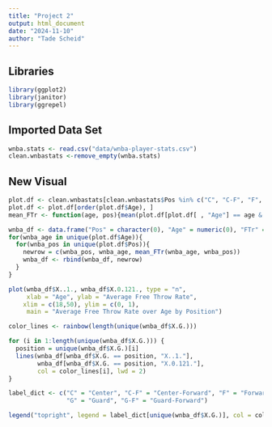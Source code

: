 ```yaml
---
title: "Project 2"
output: html_document
date: "2024-11-10"
author: "Tade Scheid"
---
```


## Libraries
```r
library(ggplot2)
library(janitor)
library(ggrepel)
```

## Imported Data Set
```r
wnba.stats <- read.csv("data/wnba-player-stats.csv")
clean.wnbastats <-remove_empty(wnba.stats)
```

## New Visual
```r
plot.df <- clean.wnbastats[clean.wnbastats$Pos %in% c("C", "C-F", "F", "F-C", "F-G", "G", "G-F" ), ]
plot.df <- plot.df[order(plot.df$Age), ]
mean_FTr <- function(age, pos){mean(plot.df[plot.df[ , "Age"] == age & plot.df[ , "Pos"] == pos, "FTr"])}

wnba_df <- data.frame("Pos" = character(0), "Age" = numeric(0), "FTr" = numeric(0))
for(wnba_age in unique(plot.df$Age)){
  for(wnba_pos in unique(plot.df$Pos)){
    newrow = c(wnba_pos, wnba_age, mean_FTr(wnba_age, wnba_pos)) 
    wnba_df <- rbind(wnba_df, newrow)
  }
}

plot(wnba_df$X..1., wnba_df$X.0.121., type = "n", 
     xlab = "Age", ylab = "Average Free Throw Rate", 
    xlim = c(18,50), ylim = c(0, 1), 
     main = "Average Free Throw Rate over Age by Position")

color_lines <- rainbow(length(unique(wnba_df$X.G.)))

for (i in 1:length(unique(wnba_df$X.G.))) {
  position = unique(wnba_df$X.G.)[i]
  lines(wnba_df[wnba_df$X.G. == position, "X..1."], 
        wnba_df[wnba_df$X.G. == position, "X.0.121."], 
        col = color_lines[i], lwd = 2)
}

label_dict <- c("C" = "Center", "C-F" = "Center-Forward", "F" = "Forward", "F-C" = "Forward-Center", "F-G" = "Forward-Guard", 
                "G" = "Guard", "G-F" = "Guard-Forward")

legend("topright", legend = label_dict[unique(wnba_df$X.G.)], col = color_lines, lty = 1, lwd = 2)

```


